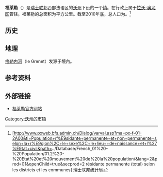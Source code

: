 {{瑞士市镇信息框
 | 市镇名称= 福莱勒
 | 原文名称             = {{lang|fr|Forel}}
 | 图片                = Église Forel Lavaux 28.02.2012.jpg
 | 纹章 = Forel-coat of arms.svg
 | 语言                   = [[法语|法语]]
 | 所属州               = 沃州
 | iso-code-region = 
 | 所属区               = [[拉沃-奥龙区|拉沃-奥龙区]]
 | lat_d=46|lat_m=32|lat_NS=N|long_d=6|long_m=46|long_EW=E
 | 邮政编码        = 1072
 | 市镇代码        = 5604
 | 面积                 = {{smn|18.51|5|100}}
 | 平均海拔        =  723
 | 人口               = {{smn|1947|6}}
 | 主页  = www.forel.ch
 | 市镇长           = Flotron Daniel
 | 相邻市镇             = 
 | 友好城市             = 
|地图文件             = Karte Gemeinde Forel (Lavaux) 2012.png
|}}
'''福莱勒'''（{{lang-fr|Forel}}）是[[瑞士联邦|瑞士联邦]]西部法语区的[[沃州|沃州]]下设的一个[[瑞士市镇|镇]]。在行政上属于[[拉沃-奥龙区|拉沃-奥龙区]]管辖。福莱勒的总面积为{{smn|18.51|5|100}}平方公里。截至2010年底，总人口为{{smn|1947|6}}。<ref>{{fr}}[http://www.pxweb.bfs.admin.ch/Dialog/varval.asp?ma=px-f-01-2A00&ti=Population+r%E9sidante+permanente+et+non+permanente+selon+la+r%E9gion%2C+le+sexe%2C+le+lieu++de+naissance+et+l%27%E9tat+civil&path=../Database/French_01%20-%20Population/01.2%20-%20Etat%20et%20mouvement%20de%20la%20population/&lang=2&prod=01&openChild=true&secprod=2 résidante permanente (total) selon les districts et les communes] {{Wayback|url=http://www.pxweb.bfs.admin.ch/Dialog/varval.asp?ma=px-f-01-2A00&ti=Population+r%E9sidante+permanente+et+non+permanente+selon+la+r%E9gion%2C+le+sexe%2C+le+lieu++de+naissance+et+l%27%E9tat+civil&path=..%2FDatabase%2FFrench_01%20-%20Population%2F01.2%20-%20Etat%20et%20mouvement%20de%20la%20population%2F&lang=2&prod=01&openChild=true&secprod=2 |date=20150102165023 }} 瑞士联邦统计局</ref>

==历史==

==地理==
[[格勒内河|格勒内河]]（le Grenet）发源于境內。

==参考资料==
{{reflist}}

==外部链接==
*{{fr}}[http://www.forel.ch 福莱勒官方网站] {{Wayback|url=http://www.forel.ch/ |date=20150904012751 }}

{{DEFAULTSORT:Forel}}
{{沃州拉沃-奥龙区行政区划}}
[[Category:沃州的市镇|Category:沃州的市镇]]